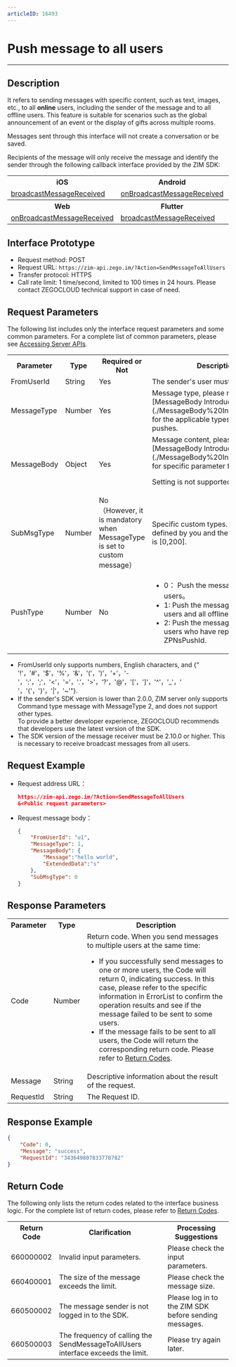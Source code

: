 ```yaml
---
articleID: 16493
---
```

# Push message to all users

- - -

## Description

It refers to sending messages with specific content, such as text, images, etc., to all **online** users, including the sender of the message and to all offline users. This feature is suitable for scenarios such as the global announcement of an event or the display of gifts across multiple rooms.


<Note title="Note">Messages sent through this interface will not create a conversation or be saved.</Note>

Recipients of the message will only receive the message and identify the sender through the following callback interface provided by the ZIM SDK:

<table>
<tbody><tr>
<th>iOS</th>
<th>Android</th>
<th>macOS</th>
<th>Windows</th>
</tr>
<tr>
<td><a href="/article/api?doc=zim_API~objective-c_ios~protocol~ZIMEventHandler#zim-broadcast-message-received" target="_blank" rel="noopener">broadcastMessageReceived</a></td>
<td><a href="/article/api?doc=zim_API~java_android~class~ZIMEventHandler#on-broadcast-message-received" target="_blank" rel="noopener">onBroadcastMessageReceived</a></td>
<td><a href="/article/api?doc=zim_API~objective-c_macos~protocol~ZIMEventHandler#zim-broadcast-message-received" target="_blank" rel="noopener">broadcastMessageReceived</a></td>
<td><a href="/article/api?doc=zim_API~cpp_windows~class~ZIMEventHandler#on-broadcast-message-received" target="_blank" rel="noopener">onBroadcastMessageReceived</a></td>
</tr>
<tr>
<th>Web</th>
<th>Flutter</th>
<th>React Native</th>
<th>Unity3D</th>
</tr>
<tr>
<td><a href="https://pub.dev/documentation/zego_zim/latest/zego_zim/ZIMEventHandler/onBroadcastMessageReceived.html" target="_blank" rel="noopener">onBroadcastMessageReceived</a></td>
<td><a href="/article/api?doc=zim_API~javascript_react-native~interface~ZIMEventHandler#broadcast-message-received" target="_blank" rel="noopener">broadcastMessageReceived</a></td>
<td><a href="/article/api?doc=zim_API~cs_unity3d~class~ZIMEventHandler#on-message-reactions-changed">OnBroadcastMessageReceived</a></td>
<td><a href="/article/api?doc=zim_API~javascript_web~interface~ZIMEventHandler#broadcast-message-received" target="_blank" rel="noopener">broadcastMessageReceived</a></td>
</tr>
</tbody></table>


## Interface Prototype

- Request method: POST
- Request URL: `https://zim-api.zego.im/?Action=SendMessageToAllUsers`
- Transfer protocol: HTTPS
- Call rate limit: 1 time/second, limited to 100 times in 24 hours. Please contact ZEGOCLOUD technical support in case of need.

## Request Parameters

The following list includes only the interface request parameters and some common parameters. For a complete list of common parameters, please see [Accessing Server APIs](../Accessing%20Server%20APIs.mdx).

<table>
<tbody><tr>
<th>Parameter</th>
<th>Type</th>
<th>Required or Not</th>
<th>Description</th>
</tr>
<tr>
<td>FromUserId</td>
<td>String</td>
<td>Yes</td>
<td>The sender's user must be registered.</td>
</tr>
<tr>
<td>MessageType</td>
<td>Number</td>
<td>Yes</td>
<td>Message type, please refer to [MessageBody Introduction](./MessageBody%20Introduction.mdx) for the applicable types of all user pushes. </td>
</tr>
<tr>
<td>MessageBody</td>
<td>Object</td>
<td>Yes</td>
<td>Message content, please refer to [MessageBody Introduction](./MessageBody%20Introduction.mdx) for specific parameter format.<Warning title="Warning"><p>Setting is not supported at this time.</p></Warning></td>
</tr>
<tr>
<td>SubMsgType</td>
<td>Number</td>
<td>No（However, it is mandatory when MessageType is set to custom message）</td>
<td>Specific custom types. The values are defined by you and the range of values is [0,200]. </td>
</tr>
<tr>
<td>PushType</td>
<td>Number</td>
<td>No</td>
<td><ul><li>0： Push the message to all online users。</li><li>1: Push the message to all online users and all offline users.</li><li>2: Push the message to all offline users who have reported the ZPNsPushId.</li></ul></td>
</tr>
</tbody></table>

<Note title="Note">

- FromUserId only supports numbers, English characters, and
{" '!'，'#'，'$'，'%'，'&'，'('，')'，'+'，'-'，':'，';'，'<'，'='，'.'，'>'，'?'，'@'，'['，']'，'^'，'_'，' '，'{'，'}'，'|'，'~'"}.
- If the sender's SDK version is lower than 2.0.0, ZIM server only supports Command type message with MessageType 2, and does not support other types.  
  To provide a better developer experience, ZEGOCLOUD recommends that developers use the latest version of the SDK.
- The SDK version of the message receiver must be 2.10.0 or higher. This is necessary to receive broadcast messages from all users.
</Note>

## Request Example

- Request address URL：

    ```json
    https://zim-api.zego.im/?Action=SendMessageToAllUsers
    &<Public request parameters>
    ```

- Request message body：

    ```json
    {
        "FromUserId": "u1",
        "MessageType": 1,
        "MessageBody": {
            "Message":"hello world",
            "ExtendedData":"s"
        },
        "SubMsgType": 0
    }
    ```

## Response Parameters

<table>
<tbody><tr data-row-level="1">
<th>Parameter</th>
<th>Type</th>
<th>Description</th>
</tr>
<tr data-row-level="2">
<td>Code</td>
<td>Number</td>
<td>Return code.
<Note title="Note">When you send messages to multiple users at the same time: <ul><li>If you successfully send messages to one or more users, the Code will return 0, indicating success. In this case, please refer to the specific information in ErrorList to confirm the operation results and see if the message failed to be sent to some users.
</li><li>If the message fails to be sent to all users, the Code will return the corresponding return code. Please refer to <a href="../Return codes.mdx">Return Codes</a>. </li></ul></Note></td>
</tr>
<tr data-row-level="3">
<td>Message</td>
<td>String</td>
<td>Descriptive information about the result of the request.</td>
</tr>
<tr data-row-level="4">
<td>RequestId</td>
<td>String</td>
<td>The Request ID.</td>
</tr>
</tbody></table>


## Response Example

```json
{
    "Code": 0,
    "Message": "success",
    "RequestId": "343649807833778782"
}
```


## Return Code

The following only lists the return codes related to the interface business logic. For the complete list of return codes, please refer to [Return Codes](../Return%20codes.mdx).

<table>

<tbody><tr>
<th>Return Code</th>
<th>Clarification</th>
<th>Processing Suggestions</th>
</tr>
<tr>
<td>660000002</td>
<td>Invalid input parameters.</td>
<td>Please check the input parameters.</td>
</tr>
<tr>
<td>660400001</td>
<td>The size of the message exceeds the limit. </td>
<td>Please check the message size.</td>
</tr>
<tr>
<td>660500002</td>
<td>The message sender is not logged in to the SDK.</td>
<td>Please log in to the ZIM SDK before sending messages.</td>
</tr>
<tr>
<td>660500003</td>
<td>The frequency of calling the SendMessageToAllUsers interface exceeds the limit.</td>
<td>Please try again later.</td>
</tr>
</tbody></table>
